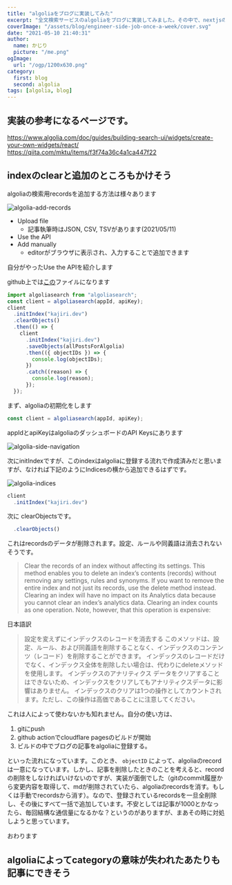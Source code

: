 ```yaml
---
title: "algoliaをブログに実装してみた"
excerpt: "全文検索サービスのalgoliaをブログに実装してみました。その中で、nextjsのssgを使ってビルド時にalgoliaに検索インデックスを送信する方法とインデックスを削除する方法が若干つまづいたので記事にしようと思いました。algoliaの検索は超高速で実行されます。そもそもの情報量が少ないために高速かもしれない可能性もありますが。algoliaのページのresponseが0msって書いてあったんで、0msで返答してるのかなと思っています。"
coverImage: "/assets/blog/engineer-side-job-once-a-week/cover.svg"
date: "2021-05-10 21:40:31"
author:
  name: かじり
  picture: "/me.png"
ogImage:
  url: "/ogp/1200x630.png"
category:
  first: blog
  second: algolia
tags: [algolia, blog]
---
```


<Toc />

## 実装の参考になるページです。
https://www.algolia.com/doc/guides/building-search-ui/widgets/create-your-own-widgets/react/
https://qiita.com/mktu/items/f3f74a36c4a1ca447f22

## indexのclearと追加のところもかけそう
algoliaの検索用recordsを追加する方法は様々あります

![algolia-add-records](/assets/blog/blog-with-algolia/algolia-add-records.png)

- Upload file
  - 記事執筆時はJSON, CSV, TSVがあります(2021/05/11)
- Use the API
- Add manually
  - editorがブラウザに表示され、入力することで追加できます

自分がやったUse the APIを紹介します

github上では[この](https://github.com/kajirikajiri/jamstack-tech-blog/blob/5735dec/presentations/pages/index.tsx#L93)ファイルになります

```javascript
import algoliasearch from "algoliasearch";
const client = algoliasearch(appId, apiKey);
client
  .initIndex("kajiri.dev")
  .clearObjects()
  .then(() => {
    client
      .initIndex("kajiri.dev")
      .saveObjects(allPostsForAlgolia)
      .then(({ objectIDs }) => {
        console.log(objectIDs);
      })
      .catch((reason) => {
        console.log(reason);
      });
  });
```

まず、algoliaの初期化をします

```javascript
const client = algoliasearch(appId, apiKey);
```

appIdとapiKeyはalgoliaのダッシュボードのAPI Keysにあります

![algolia-side-navigation](/assets/blog/blog-with-algolia/algolia-side-navigation.png)

次にinitIndexですが、このindexはalgoliaに登録する流れで作成済みだと思いますが、なければ下記のようにIndicesの横から追加できるはずです。

![algolia-indices](/assets/blog/blog-with-algolia/algolia-indices.png)

```javascript
client
  .initIndex("kajiri.dev")
```

次に clearObjectsです。

```javascript
  .clearObjects()
```

これはrecordsのデータが削除されます。設定、ルールや同義語は消去されないそうです。

> Clear the records of an index without affecting its settings.
> This method enables you to delete an index’s contents (records) without removing any settings, rules and synonyms.
> If you want to remove the entire index and not just its records, use the delete method instead.
> Clearing an index will have no impact on its Analytics data because you cannot clear an index’s analytics data.
> Clearing an index counts as one operation. Note, however, that this operation is expensive:

日本語訳

> 設定を変えずにインデックスのレコードを消去する
> このメソッドは、設定、ルール、および同義語を削除することなく、インデックスのコンテンツ（レコード）を削除することができます。
> インデックスのレコードだけでなく、インデックス全体を削除したい場合は、代わりにdeleteメソッドを使用します。
> インデックスのアナリティクス データをクリアすることはできないため、インデックスをクリアしてもアナリティクスデータに影響はありません。
> インデックスのクリアは1つの操作としてカウントされます。ただし、この操作は高価であることに注意してください。

これは人によって使わないかも知れません。自分の使い方は、

1. gitにpush
2. github actionでcloudflare pagesのビルドが開始
3. ビルドの中でブログの記事をalgoliaに登録する。

といった流れになっています。このとき、 `objectID` によって、algoliaのrecordは一意になっています。しかし、記事を削除したときのことを考えると、recordの削除をしなければいけないのですが、実装が面倒でした（gitのcommit履歴から変更内容を取得して、mdが削除されていたら、algoliaのrecordsを消す。もしくは手動でrecordsから消す）。なので、登録されているrecordsを一旦全削除し、その後にすべて一括で追加しています。不安としては記事が1000とかなったら、毎回結構な通信量になるかな？というのがありますが、まあその時に対処しようと思っています。

おわります

## algoliaによってcategoryの意味が失われたあたりも記事にできそう